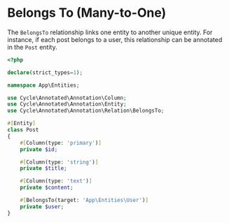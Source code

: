 
# Belongs To (Many-to-One)

The `BelongsTo` relationship links one entity to another unique entity. For instance, if each post belongs to a user, this relationship can be annotated in the `Post` entity.

```php filename="app/Entities/Post.php"
<?php

declare(strict_types=1);

namespace App\Entities;

use Cycle\Annotated\Annotation\Column;
use Cycle\Annotated\Annotation\Entity;
use Cycle\Annotated\Annotation\Relation\BelongsTo;

#[Entity]
class Post
{
    #[Column(type: 'primary')]
    private $id;

    #[Column(type: 'string')]
    private $title;

    #[Column(type: 'text')]
    private $content;

    #[BelongsTo(target: 'App\Entities\User')]
    private $user;
}
```
